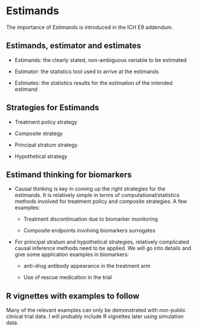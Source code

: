 # Estimands

The importance of Estimands is introduced in the ICH E9 addendum.

## Estimands, estimator and estimates

-   Estimands: the clearly stated, non-ambiguous variable to be estimated

-   Estimator: the statistics tool used to arrive at the estimands

-   Estimates: the statistics results for the estimation of the intended estimand

## Strategies for Estimands

-   Treatment policy strategy

-   Composite strategy

-   Principal stratum strategy

-   Hypothetical strategy

## Estimand thinking for biomarkers

-   Causal thinking is key in coming up the right strategies for the estimands. It is relatively simple in terms of computational/statistics methods involved for treatment policy and composite strategies. A few examples:

    -   Treatment discontinuation due to biomarker monitoring

    -   Composite endpoints involving biomarkers surrogates

-   For principal stratum and hypothetical strategies, relatively complicated causal inference methods need to be applied. We will go into details and give some application examples in biomarkers:

    -   anti-drug antibody appearance in the treatment arm

    -   Use of rescue medication in the trial

## R vignettes with examples to follow
Many of the relevant examples can only be demonstrated with non-public clinical trial data. I will probably include R vignettes later using simulation data.

